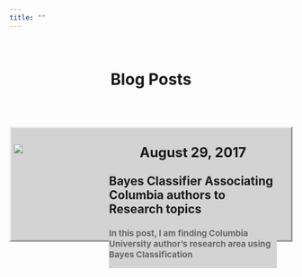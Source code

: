 ```yaml
---
title: ""
---
```


<!--Want to put something here such as an image or plot that captures some of the things I work on or produce to g=ive an idea of the research I do-->

<!--Introduction paragraph-->

<br>

<style>

h1 {
  
  font-weight: bold;
  
}

.post {

  background-color: #D3D3D3;
  position: relative;
  float: center;
  height: 200px;
  width: auto;
  border-style: outset;
  
}

.imagecontainer {

  float: left;
  display: block;
  position: relative;
  width: 30%;
  top: 5%;
  height: auto;
  margin: 1% 1% 1% 1%;
  
}

.textcontainer {

  float: right;
  display: block;
  background-color: #D3D3D3;
  font-size: 15px;
  font-weight: bold;
  position: relative;
  word-wrap: break-word;
  margin: 1% 5% 1% 1%;
  width: 60%;
  height: auto;
  
}

.date {
  
  top: 5%;
  text-align: center;
  font-size: 160%;
  
}

.title {
  
  top: 15%;
  font-size: 140%;
  
}

.description {

  top: 25%;
  color: #666666;
  
}

</style>


<h1 style="text-align: center" >Blog Posts</h1>

<br>
<br>

<div class="post">

<div class="imagecontainer">
  <a href="_posts/Columbia_Authors_To_Topics.html">
    <img src="http://www.iran-daily.com/content/imgcache/file/11166/0/image_650_365.jpg"/>
    </a>
</div>

<div class="textcontainer">
    
  <p class="date">
  August 29, 2017
  </p>
      
  <p class="title">
  Bayes Classifier Associating Columbia authors to Research topics
  </p>
        
  <p class="description">
  In this post, I am finding Columbia University author's research area using Bayes Classification
  </p>
  
</div>

</div>



